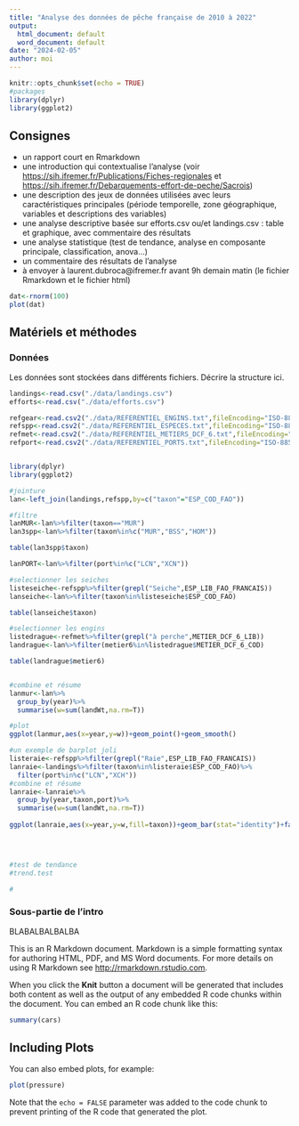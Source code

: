 ```yaml
---
title: "Analyse des données de pêche française de 2010 à 2022"
output:
  html_document: default
  word_document: default
date: "2024-02-05"
author: moi
---
```


```r
knitr::opts_chunk$set(echo = TRUE)
#packages
library(dplyr)
library(ggplot2)
```

## Consignes

- un rapport court en Rmarkdown
- une introduction qui contextualise l'analyse (voir <https://sih.ifremer.fr/Publications/Fiches-regionales> et <https://sih.ifremer.fr/Debarquements-effort-de-peche/Sacrois>)
- une description des jeux de données utilisées avec leurs caractéristiques principales (période temporelle, zone géographique, variables et descriptions des variables)
- une analyse descriptive basée sur efforts.csv ou/et landings.csv : table et graphique, avec commentaire des résultats
- une analyse statistique (test de tendance, analyse en composante principale, classification, anova...)
- un commentaire des résultats de l'analyse
- à envoyer à laurent.dubroca@ifremer.fr avant 9h demain matin (le fichier Rmarkdown et le fichier html)


```r
dat<-rnorm(100)
plot(dat)
```

## Matériels et méthodes

### Données

Les données sont stockées dans différents fichiers. Décrire la structure ici.

```r
landings<-read.csv("./data/landings.csv")
efforts<-read.csv("./data/efforts.csv")

refgear<-read.csv2("./data/REFERENTIEL_ENGINS.txt",fileEncoding="ISO-8859-1",sep="\t")
refspp<-read.csv2("./data/REFERENTIEL_ESPECES.txt",fileEncoding="ISO-8859-1",sep="\t")
refmet<-read.csv2("./data/REFERENTIEL_METIERS_DCF_6.txt",fileEncoding="ISO-8859-1",sep="\t")
refport<-read.csv2("./data/REFERENTIEL_PORTS.txt",fileEncoding="ISO-8859-1",sep="\t")


library(dplyr)
library(ggplot2)

#jointure
lan<-left_join(landings,refspp,by=c("taxon"="ESP_COD_FAO"))

#filtre
lanMUR<-lan%>%filter(taxon=="MUR")
lan3spp<-lan%>%filter(taxon%in%c("MUR","BSS","HOM"))

table(lan3spp$taxon)

lanPORT<-lan%>%filter(port%in%c("LCN","XCN"))

#selectionner les seiches
listeseiche<-refspp%>%filter(grepl("Seiche",ESP_LIB_FAO_FRANCAIS))
lanseiche<-lan%>%filter(taxon%in%listeseiche$ESP_COD_FAO)

table(lanseiche$taxon)

#selectionner les engins
listedrague<-refmet%>%filter(grepl("à perche",METIER_DCF_6_LIB))
landrague<-lan%>%filter(metier6%in%listedrague$METIER_DCF_6_COD)

table(landrague$metier6)


#combine et résume
lanmur<-lan%>%
  group_by(year)%>%
  summarise(w=sum(landWt,na.rm=T))

#plot
ggplot(lanmur,aes(x=year,y=w))+geom_point()+geom_smooth()

#un exemple de barplot joli
listeraie<-refspp%>%filter(grepl("Raie",ESP_LIB_FAO_FRANCAIS))
lanraie<-landings%>%filter(taxon%in%listeraie$ESP_COD_FAO)%>%
  filter(port%in%c("LCN","XCH"))
#combine et résume
lanraie<-lanraie%>%
  group_by(year,taxon,port)%>%
  summarise(w=sum(landWt,na.rm=T))
       
ggplot(lanraie,aes(x=year,y=w,fill=taxon))+geom_bar(stat="identity")+facet_grid(~port)    
  



#test de tendance
#trend.test

#

```







### Sous-partie de l'intro

BLABALBALBALBA

This is an R Markdown document. Markdown is a simple formatting syntax for authoring HTML, PDF, and MS Word documents. For more details on using R Markdown see <http://rmarkdown.rstudio.com>.

When you click the **Knit** button a document will be generated that includes both content as well as the output of any embedded R code chunks within the document. You can embed an R code chunk like this:

```r
summary(cars)
```

## Including Plots

You can also embed plots, for example:

```r
plot(pressure)
```

Note that the `echo = FALSE` parameter was added to the code chunk to prevent printing of the R code that generated the plot.
